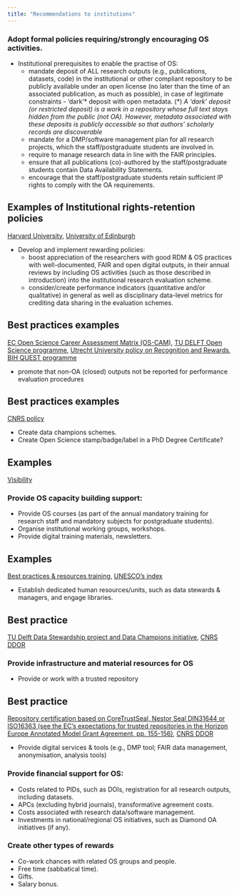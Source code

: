 ```yaml
---
title: "Recommendations to institutions"
---
```


### Adopt formal policies requiring/strongly encouraging OS activities.  

  - Institutional prerequisites to enable the practise of OS:
    - mandate deposit of ALL research outputs (e.g., publications, datasets, code) in the institutional or other compliant repository to be publicly available under an open license (no later than the time of an associated publication, as much as possible), in case of legitimate constraints - ‘dark’* deposit with open metadata.
(\*) *A 'dark' deposit (or restricted deposit) is a work in a repository whose full text stays hidden from the public (not OA). However, metadata associated with these deposits is publicly accessible so that authors’ scholarly records are discoverable*  
    - mandate for a DMP/software management plan for all research projects, which the staff/postgraduate students are involved in.  
    - require to manage research data in line with the FAIR principles.  
    - ensure that all publications (co)-authored by the staff/postgraduate students contain Data Availability Statements.  
    - encourage that the staff/postgraduate students retain sufficient IP rights to comply with the OA requirements.  
    
::: {.callout-caution collapse="true"}
## Examples of Institutional rights-retention policies

[Harvard University](https://osc.hul.harvard.edu/policies/), [University of Edinburgh](https://www.ed.ac.uk/information-services/about/policies-and-regulations/research-publications)

:::

  - Develop and implement rewarding policies:
    - boost appreciation of the researchers with good RDM & OS practices with well-documented, FAIR and open digital outputs, in their annual reviews by including OS activities (such as those described in introduction) into the institutional research evaluation scheme.    
    - consider/create performance indicators (quantitative and/or qualitative) in general as well as disciplinary data-level metrics for crediting data sharing in the evaluation schemes.  

::: {.callout-caution collapse="true"}
## Best practices examples

[EC Open Science Career Assessment Matrix (OS-CAM)](https://op.europa.eu/en/publication-detail/-/publication/47a3a330-c9cb-11e7-8e69-01aa75ed71a1/language-en), [TU DELFT Open Science programme](https://www.tudelft.nl/open-science), [Utrecht University policy on Recognition and Rewards](https://www.uu.nl/en/research/open-science/tracks/recognition-and-rewards), [BIH QUEST programme](https://www.bihealth.org/en/translation/innovation-enabler/quest-center)

:::

  - promote that non-OA (closed) outputs not be reported for performance evaluation procedures 

::: {.callout-caution collapse="true"}
## Best practices examples

[CNRS policy](https://www.science-ouverte.cnrs.fr/wp-content/uploads/2019/11/CNRS_Roadmap_Open_Science_18nov2019.pdf)
:::

  - Create data champions schemes.  
  - Create Open Science stamp/badge/label in a PhD Degree Certificate?	

::: {.callout-caution collapse="true"}
## Examples

[Visibility](https://docs.google.com/spreadsheets/d/1jwY8Xx58OHF2LVMcPs80R9ioULS_cuIDOoj7QhI7OIM/edit?usp=sharing)
:::


### Provide OS capacity building support:
  - Provide OS courses (as part of the annual mandatory training for research staff  and mandatory subjects for postgraduate students).   
  - Organise institutional working groups, workshops.  
  - Provide digital training materials, newsletters.  

::: {.callout-caution collapse="true"}
## Examples

[Best practices & resources  training](https://docs.google.com/spreadsheets/d/11YgQ6Shk1F1mLOOG1n8JAmPDTZqtDKTsEdjCqGzGbu8/edit?usp=sharing), [UNESCO's index](https://www.unesco.org/en/open-science/capacity-building-index)
:::

  - Establish dedicated human resources/units,  such as data stewards & managers, and  engage libraries.  

::: {.callout-caution collapse="true"}
## Best practice

[TU Delft Data Stewardship project and Data Champions initiative](https://doi.org/10.1629/uksg.484), [CNRS DDOR](https://www.science-ouverte.cnrs.fr/en/open-research-data-department/ )
:::


### Provide infrastructure and material resources for OS
  - Provide or work with a trusted repository 

::: {.callout-caution collapse="true"}
## Best practice

[Repository certification based on CoreTrustSeal, Nestor Seal DIN31644 or ISO16363 (see the EC’s expectations for trusted repositories in the Horizon Europe Annotated Model Grant Agreement, pp. 155-156)](https://ec.europa.eu/info/funding-tenders/opportunities/docs/2021-2027/common/guidance/aga_en.pdf), [CNRS DDOR](https://www.science-ouverte.cnrs.fr/en/open-research-data-department/ )
:::

  - Provide digital services &  tools (e.g., DMP tool; FAIR data management, anonymisation, analysis tools)

### Provide financial support for OS:
  - Costs related to PIDs, such as DOIs, registration for all research outputs, including datasets.
  - APCs (excluding hybrid journals), transformative agreement costs.  
  - Costs associated with research data/software management.  
  - Investments in national/regional OS initiatives, such as Diamond OA initiatives (if any).  

### Create other types of rewards

  - Co-work chances with related OS groups and people.  
  - Free time (sabbatical time).  
  - Gifts.  
  - Salary bonus.  
